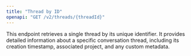 ```yaml
---
title: "Thread by ID"
openapi: "GET /v2/threads/{threadId}"
---
```


This endpoint retrieves a single thread by its unique identifier. It provides detailed information about a specific conversation thread, including its creation timestamp, associated project, and any custom metadata.
